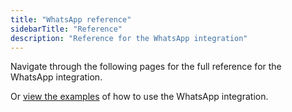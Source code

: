 ```yaml
---
title: "WhatsApp reference"
sidebarTitle: "Reference"
description: "Reference for the WhatsApp integration"
---
```


Navigate through the following pages for the full reference for the WhatsApp integration.

Or [view the examples](/examples/whatsapp) of how to use the WhatsApp integration.
